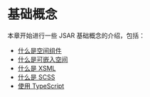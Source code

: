 # 基础概念

本章开始进行一些 JSAR 基础概念的介绍，包括：

- [什么是空间组件](./basic-concepts/subspace)
- [什么是可嵌入空间](./basic-concepts/space-widget)
- [什么是 XSML](./basic-concepts/intro-xsml)
- [什么是 SCSS](./basic-concepts/intro-scss)
- [使用 TypeScript](./basic-concepts/typescript)

